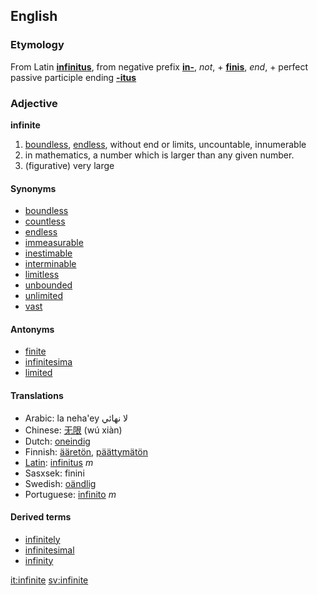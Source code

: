 ==English==

===Etymology===
From Latin '''[[infinitus]]''', from negative prefix '''[[in-]]''', ''not'', + '''[[finis]]''', ''end'', + perfect passive participle ending '''[[-itus]]'''

===Adjective===
'''infinite'''
# [[boundless]], [[endless]], without end or limits, uncountable, innumerable
# in mathematics, a number which is larger than any given number.
# (figurative) very large

====Synonyms====
* [[boundless]]
* [[countless]]
* [[endless]]
* [[immeasurable]]
* [[inestimable]]
* [[interminable]]
* [[limitless]]
* [[unbounded]]
* [[unlimited]]
* [[vast]]

====Antonyms====
* [[finite]]
* [[infinitesima]]
* [[limited]]

====Translations====
*Arabic: la neha'ey لا نهائي
*Chinese: [[无限]] (wú xiàn)
*Dutch: [[oneindig]]
*Finnish: [[ääretön]], [[päättymätön]]
*[[Latin]]: [[infinitus]] ''m''
*Sasxsek: finini
*Swedish: [[oändlig]]
*Portuguese: [[infinito]] ''m''

====Derived terms====
*[[infinitely]]
*[[infinitesimal]]
*[[infinity]]

[[it:infinite]]
[[sv:infinite]]